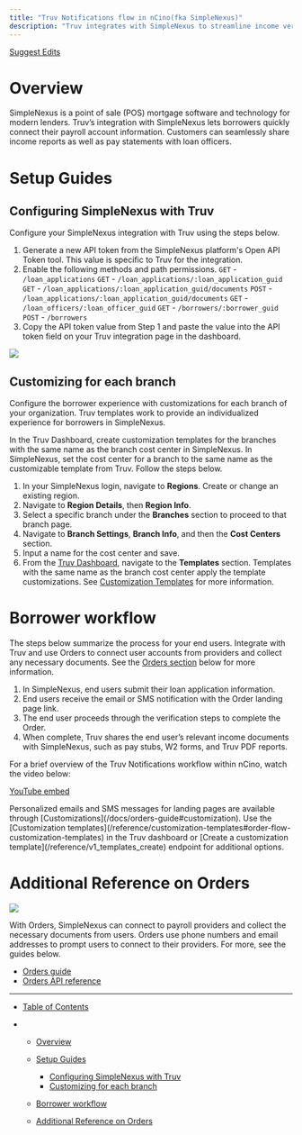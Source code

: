 ```yaml
---
title: "Truv Notifications flow in nCino(fka SimpleNexus)"
description: "Truv integrates with SimpleNexus to streamline income verification process for borrowers and loan officers."
---
```


[Suggest Edits](/edit/simplenexus-notiifcations-workflow-integration-guide)

# Overview

SimpleNexus is a point of sale (POS) mortgage software and technology for modern lenders. Truv’s integration with SimpleNexus lets borrowers quickly connect their payroll account information. Customers can seamlessly share income reports as well as pay statements with loan officers.

# Setup Guides

## Configuring SimpleNexus with Truv

Configure your SimpleNexus integration with Truv using the steps below.

1. Generate a new API token from the SimpleNexus platform's Open API Token tool. This value is specific to Truv for the integration.
2. Enable the following methods and path permissions. `GET` - `/loan_applications` `GET` - `/loan_applications/:loan_application_guid` `GET` - `/loan_applications/:loan_application_guid/documents` `POST` - `/loan_applications/:loan_application_guid/documents` `GET` - `/loan_officers/:loan_officer_guid` `GET` - `/borrowers/:borrower_guid` `POST` - `/borrowers`
3. Copy the API token value from Step 1 and paste the value into the API token field on your Truv integration page in the dashboard.

![](/images/docs/bcc8e77-133.png)

## Customizing for each branch

Configure the borrower experience with customizations for each branch of your organization. Truv templates work to provide an individualized experience for borrowers in SimpleNexus.

In the Truv Dashboard, create customization templates for the branches with the same name as the branch cost center in SimpleNexus. In SimpleNexus, set the cost center for a branch to the same name as the customizable template from Truv. Follow the steps below.

1. In your SimpleNexus login, navigate to **Regions**. Create or change an existing region.
2. Navigate to **Region Details**, then **Region Info**.
3. Select a specific branch under the **Branches** section to proceed to that branch page.
4. Navigate to **Branch Settings**, **Branch Info**, and then the **Cost Centers** section.
5. Input a name for the cost center and save.
6. From the [Truv Dashboard](https://dashboard.truv.com/app/home), navigate to the **Templates** section. Templates with the same name as the branch cost center apply the template customizations. See [Customization Templates](/docs/customization-templates) for more information.

# Borrower workflow

The steps below summarize the process for your end users. Integrate with Truv and use Orders to connect user accounts from providers and collect any necessary documents. See the [Orders section](#orders) below for more information.

1. In SimpleNexus, end users submit their loan application information.
2. End users receive the email or SMS notification with the Order landing page link.
3. The end user proceeds through the verification steps to complete the Order.
4. When complete, Truv shares the end user’s relevant income documents with SimpleNexus, such as pay stubs, W2 forms, and Truv PDF reports.

For a brief overview of the Truv Notifications workflow within nCino, watch the video below:

[YouTube embed](//cdn.embedly.com/widgets/media.html?src=https%3A%2F%2Fwww.youtube.com%2Fembed%2FZl6pr_GBTLE%3Ffeature%3Doembed\&display_name=YouTube\&url=https%3A%2F%2Fwww.youtube.com%2Fwatch%3Fv%3DZl6pr_GBTLE\&image=https%3A%2F%2Fi.ytimg.com%2Fvi%2FZl6pr_GBTLE%2Fhqdefault.jpg\&key=7788cb384c9f4d5dbbdbeffd9fe4b92f\&type=text%2Fhtml\&schema=youtube)

<Info>
  Personalized emails and SMS messages for landing pages are available through [Customizations](/docs/orders-guide#customization). Use the [Customization templates](/reference/customization-templates#order-flow-customization-templates) in the Truv dashboard or [Create a customization template](/reference/v1_templates_create) endpoint for additional options.
</Info>

# Additional Reference on Orders

![](/images/docs/e7229ce-132.png)

With Orders, SimpleNexus can connect to payroll providers and collect the necessary documents from users. Orders use phone numbers and email addresses to prompt users to connect to their providers. For more, see the guides below.

* [Orders guide](/docs/orders-guide)
* [Orders API reference](/reference/orders-api)

***

* [Table of Contents](#)

* * [Overview](#overview)

  * [Setup Guides](#setup-guides)

    * [Configuring SimpleNexus with Truv](#configuring-simplenexus-with-truv)
    * [Customizing for each branch](#customizing-for-each-branch)

  * [Borrower workflow](#borrower-workflow)

  * [Additional Reference on Orders](#additional-reference-on-orders)
